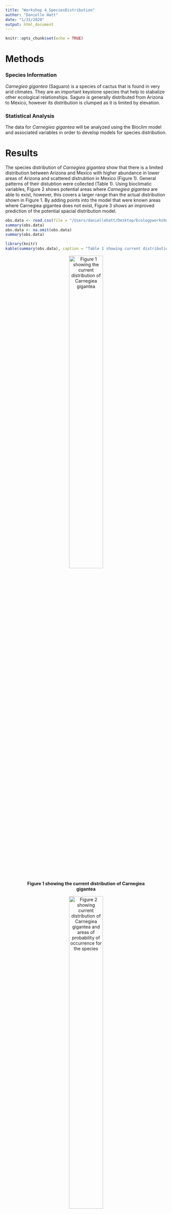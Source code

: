 ```yaml
---
title: "Workshop 4_SpeciesDistribution"
author: "Danielle Hatt"
date: "1/31/2020"
output: html_document
---
```


```r
knitr::opts_chunk$set(echo = TRUE)
```

# Methods

### Species Information
*Carnegiea gigantea* (Saguaro) is a species of cactus that is found in very arid climates. They are an important keystone species that help to stabalize other ecological relationships. Saguro is generally distributed from Arizona to Mexico, however its distribution is clumped as it is limited by elevation. 

### Statistical Analysis
The data for *Carnegiea gigantea* will be analyzed using the Bioclim model and associated variables in order to develop models for species distribution. 

# Results
The species distribution of *Carnegiea gigantea* show that there is a limited distribution between Arizona and Mexico with higher abundance in lower areas of Arizona and scattered distrubtion in Mexico (Figure 1). General patterns of their distubtion were collected (Table 1). Using bioclimatic variables, Figure 2 shows potential areas where *Carnegiea gigantea* are able to exist, however, this covers a larger range than the actual distribution shown in Figure 1. By adding points into the model that were known areas where Carnegiea gigantea does not exist, Figure 3 shows an improved prediction of the potential spacial distribution model.

```r
obs.data <- read.csv(file = "/Users/daniellehatt/Desktop/Ecologyworkshop/SDM_Data.csv")
summary(obs.data)
obs.data <- na.omit(obs.data)
summary(obs.data)
```
```r
library(knitr)
kable(summary(obs.data), caption = "Table 1 showing current distribution values of Carnegiea gigantea")
```

<center>
![**Figure 1 showing the current distribution of Carnegiea gigantea**](/Users/daniellehatt/Desktop/Ecologyworkshop/Figure 1.jpeg){width=50%}

<center>

<center>
![**Figure 2 showing current distribution of Carnegiea gigantea and areas of probability of occurrence for the species **](/Users/daniellehatt/Desktop/Ecologyworkshop/Figure 2.jpeg){width=50%}

<center>

<center>
![**Figure 3 showing potential distribution of Carnegiea gigantea considering pseudo-abscence points**](/Users/daniellehatt/Desktop/Ecologyworkshop/Figure 5.jpeg){width=50%}

<center>

# Discussion
Firstly, using raw data, the distribution of *Carnegiea gigantea* was recorded and matches the known distribution from previous research (Figure 1). Designing a model to extrapolate potential areas for colonization based on similar variables is necessary to determine areas that might have or benefit from these keystone species. Models like these are useful to help with sampling limitations. By using distrubtion data for *Carnegiea gigantea*, we are able to design two models that can predict potential distribution areas for *Carnegiea gigantea* (Figre 2 and 3). By determining areas that these species can and cannot exist, the model becomes more accurate in prediciting suitable areas for this species (Figure 3).   